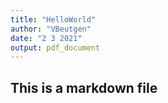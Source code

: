 ```yaml
---
title: "HelloWorld"
author: "VBeutgen"
date: "2 3 2021"
output: pdf_document
---
```


## This is a markdown file
